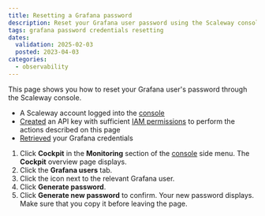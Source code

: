 ```yaml
---
title: Resetting a Grafana password
description: Reset your Grafana user password using the Scaleway console.
tags: grafana password credentials resetting
dates:
  validation: 2025-02-03
  posted: 2023-04-03
categories:
  - observability
---
```



This page shows you how to reset your Grafana user's password through the Scaleway console.

<Requirements />

  - A Scaleway account logged into the [console](https://console.scaleway.com)
  - [Created](/iam/how-to/create-api-keys/) an API key with sufficient [IAM permissions](/iam/reference-content/permission-sets/) to perform the actions described on this page
  - [Retrieved](/cockpit/how-to/retrieve-grafana-credentials/) your Grafana credentials


1. Click **Cockpit** in the **Monitoring** section of the [console](https://console.scaleway.com/) side menu. The **Cockpit** overview page displays.
2. Click the **Grafana users** tab.
3. Click the <Icon name="more" /> icon next to the relevant Grafana user.
4. Click **Generate password**.
5. Click **Generate new password** to confirm. Your new password displays. Make sure that you copy it before leaving the page.
